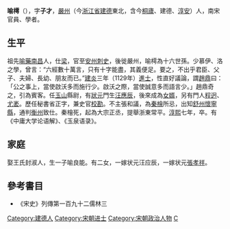 '''喻樗'''（{{bd|？||1180年|catIdx=Y}}），字'''子才'''，[[嚴州|嚴州]]（今[[浙江省|浙江省]][[建德|建德]]東北，含今[[桐廬|桐廬]]、建德、[[淳安|淳安]]）人，南宋官員、學者。
==生平==
祖先[[喻藥|喻藥]][[南昌|南昌]]人，仕[[南朝梁|梁]]，官至[[安州|安州]][[刺史|刺史]]，後徙嚴州，喻樗為十六世孫。少慕伊、洛之學，曾言：“六經數十萬言，只有十字能盡，其義便足。要之，不出乎君臣、父子、夫婦、長幼、朋友而已。”[[建炎|建炎]]三年（1129年）[[進士|進士]]，性直好議論，謂[[趙鼎|趙鼎]]曰：「公之事上，當使啟沃多而施行少。啟沃之際，當使誠意多而語言少。」趙鼎奇之，引為賓客。任[[玉山|玉山]]縣尉，有[[狀元|狀元]]門生[[汪應辰|汪應辰]]，後來成為[[女婿|女婿]]，另有門人[[程迥|程迥]]、[[尤袤|尤袤]]。歷任秘書省正字，兼史官[[校勘|校勘]]。不主張和議，為[[秦檜|秦檜]]所忌，出知[[舒州|舒州]][[懷寧縣|懷寧縣]]，通判[[衡州|衡州]]致仕。秦檜死，起為大宗正丞，提舉浙東常平。[[淳熙|淳熙]]七年，卒。有《中庸大学论语解》、《玉泉语录》。

==家庭==
娶王氏封淑人，生一子喻良能。有二女，一嫁状元汪应辰，一嫁状元[[張孝祥|張孝祥]]。

==參考書目==
*《宋史》列傳第一百九十二儒林三

{{DEFAULTSORT:Y}}
[[Category:建德人|Category:建德人]]
[[Category:宋朝进士|Category:宋朝进士]]
[[Category:宋朝政治人物|Category:宋朝政治人物]]
[[Category:喻姓|C]]